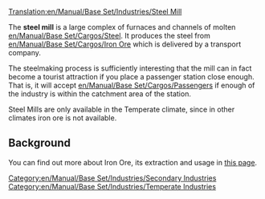 [[Translation:en/Manual/Base Set/Industries/Steel Mill]]

{{en/Manual/Base Set/Industries/Industries|image=en/Manual/Base Set/Industries/Steelmill.png
|name=Steel Mill
|climates=[[en/Manual/Climates#temperate|Temperate]]
|accepts=[[en/Manual/Base Set/Cargos/Iron Ore]]
|produces=[[en/Manual/Base Set/Cargos/Steel]]
}}
The '''steel mill''' is a large complex of furnaces and channels of molten [[en/Manual/Base Set/Cargos/Steel]]. It produces the steel from [[en/Manual/Base Set/Cargos/Iron Ore]] which is delivered by a transport company.

The steelmaking process is sufficiently interesting that the mill can in fact become a tourist attraction if you place a passenger station close enough.  That is, it will accept [[en/Manual/Base Set/Cargos/Passengers]] if enough of the industry is within the catchment area of the station.

Steel Mills are only available in the Temperate climate, since in other climates iron ore is not available.

==Background==
You can find out more about Iron Ore, its extraction and usage in [https://www.wikipedia.org/wiki/Ironworks this page].

{{en/Manual/Base Set/Industries/Navbox Industries}}

[[Category:en/Manual/Base Set/Industries/Secondary Industries]]
[[Category:en/Manual/Base Set/Industries/Temperate Industries]]